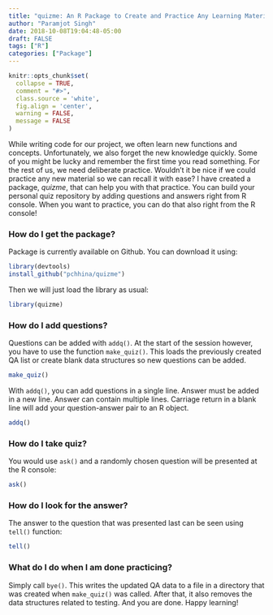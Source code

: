 ```yaml
---
title: "quizme: An R Package to Create and Practice Any Learning Material"
author: "Paramjot Singh"
date: 2018-10-08T19:04:48-05:00
draft: FALSE
tags: ["R"]
categories: ["Package"]
---
```


```r
knitr::opts_chunk$set(
  collapse = TRUE,
  comment = "#>",
  class.source = 'white',
  fig.align = 'center',
  warning = FALSE,
  message = FALSE
)
```

While writing code for our project, we often learn new functions and concepts. Unfortunately, we also forget the new knowledge quickly. Some of you might be lucky and remember the first time you read something. For the rest of us, we need deliberate practice. Wouldn't it be nice if we could practice any new material so we can recall it with ease? I have created a package, *quizme*, that can help you with that practice. You can build your personal quiz repository by adding questions and answers right from R console. When you want to practice, you can do that also right from the R console!

### How do I get the package?
Package is currently available on Github. You can download it using:
```r
library(devtools)
install_github("pchhina/quizme")
```
Then we will just load the library as usual:
```r
library(quizme)
```

### How do I add questions?
Questions can be added with `addq()`. At the start of the session however, you have to use the function `make_quiz()`. This loads the previously created QA list or create blank data structures so new questions can be added.
```r
make_quiz()
```

With `addq()`, you can add questions in a single line. Answer must be added in a new line. Answer can contain multiple lines. Carriage return in a blank line will add your question-answer pair to an R object.
```r
addq()
```

### How do I take quiz?
You would use `ask()` and a randomly chosen question will be presented at the R console:
```r
ask()
```

### How do I look for the answer?
The answer to the question that was presented last can be seen using `tell()` function:
```r
tell()
```

### What do I do when I am done practicing?
Simply call `bye()`. This writes the updated QA data to a file in a directory that was created when `make_quiz()` was called. After that, it also removes the data structures related to testing. And you are done. Happy learning!


